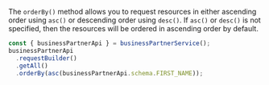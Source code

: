 The `orderBy()` method allows you to request resources in either ascending order using `asc()` or descending order using `desc()`.
If `asc()` or `desc()` is not specified, then the resources will be ordered in ascending order by default.

```ts
const { businessPartnerApi } = businessPartnerService();
businessPartnerApi
  .requestBuilder()
  .getAll()
  .orderBy(asc(businessPartnerApi.schema.FIRST_NAME));
```
